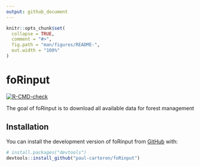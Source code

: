 ```yaml
---
output: github_document
---
```


<!-- README.md is generated from README.Rmd. Please edit that file -->

```r
knitr::opts_chunk$set(
  collapse = TRUE,
  comment = "#>",
  fig.path = "man/figures/README-",
  out.width = "100%"
)
```

# foRinput

<!-- badges: start -->
[![R-CMD-check](https://github.com/paul-carteron/foRinput/workflows/R-CMD-check/badge.svg)](https://github.com/paul-carteron/foRinput/actions)
<!-- badges: end -->

The goal of foRinput is to download all available data for forest management

## Installation

You can install the development version of foRinput from [GitHub](https://github.com/) with:

``` r
# install.packages("devtools")
devtools::install_github("paul-carteron/foRinput")
```
